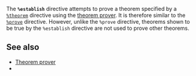The '''<tt>%establish</tt>''' directive attempts to prove a theorem specified by a <tt>[[%theorem]]</tt> directive using the [[theorem prover]]. It is therefore similar to the <tt>[[%prove]]</tt> directive. However, unlike the <tt>%prove</tt> directive, theorems shown to be true by the <tt>%establish</tt> directive are not used to prove other theorems.

== See also ==

* [[Theorem prover]]
* {{guide|title=Theorem Prover|chapter=10|section=57}}

{{keyword|key=establish}}
